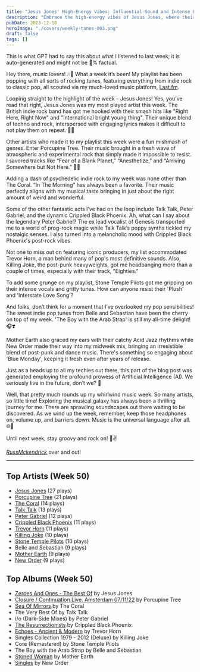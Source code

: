 ```yaml
---
title: "Jesus Jones' High-Energy Vibes: Influential Sound and Intense Lyrics"
description: "Embrace the high-energy vibes of Jesus Jones, where their influential sound meets intense lyrical prowess!"
pubDate: 2023-12-18
heroImage: "./covers/weekly-tunes-003.png"
draft: false
tags: []
---
```


<NoteCallout title="Note">
This is what GPT had to say this about what I listened to last week; it is auto-generated and might not be 💯% factual.
</NoteCallout>

Hey there, music lovers! 🎶🎸 What a week it’s been! My playlist has been popping with all sorts of rocking tunes, featuring everything from indie rock to classic pop, all scouted via my much-loved music platform, [Last.fm](https://www.last.fm/user/RussMckendrick). 

Looping straight to the highlight of the week – Jesus Jones! Yes, you’ve read that right, Jesus Jones was my most played artist this week. The British indie rock band has got me hooked with their smash hits like "Right Here, Right Now" and  "International bright young thing". Their unique blend of techno and rock, interspersed with engaging lyrics makes it difficult to not play them on repeat. 🎤🔁

Other artists who made it to my playlist this week were a fun mishmash of genres. Enter Porcupine Tree. Their music brought in a fresh wave of atmospheric and experimental rock that simply made it impossible to resist. I savored tracks like “Fear of a Blank Planet,” “Anesthetize,” and “Arriving Somewhere but Not Here.” 🎵🎸

Adding a dash of psychedelic indie rock to my week was none other than The Coral. “In The Morning” has always been a favorite. Their music perfectly aligns with my musical taste bringing in just about the right amount of weird and wonderful. 

Some of the other fantastic acts I’ve had on the loop include Talk Talk, Peter Gabriel, and the dynamic Crippled Black Phoenix. Ah, what can I say about the legendary Peter Gabriel? The ex lead vocalist of Genesis transported me to a world of prog-rock magic while Talk Talk’s poppy synths tickled my nostalgic senses. I also turned into a melancholic mood with Crippled Black Phoenix's post-rock vibes.

Not one to miss out on featuring iconic producers, my list accommodated Trevor Horn, a man behind many of pop's most definitive sounds. Also, Killing Joke, the post-punk heavyweights, got me headbanging more than a couple of times, especially with their track, "Eighties."

To add some grunge on my playlist, Stone Temple Pilots got me gripping on their intense vocals and gritty tunes. How can anyone resist their 'Plush' and 'Interstate Love Song'?

And folks, don’t think for a moment that I’ve overlooked my pop sensibilities! The sweet indie pop tunes from Belle and Sebastian have been the cherry on top of my week. 'The Boy with the Arab Strap' is still my all-time delight! 🎧❣️

Mother Earth also graced my ears with their catchy Acid Jazz rhythms while New Order made their way into my midweek mix, bringing an irresistible blend of post-punk and dance music. There's something so engaging about 'Blue Monday', keeping it fresh even after years of release.

Just as a heads up to all my techies out there, this part of the blog post was generated employing the profound prowess of Artificial Intelligence (AI). We seriously live in the future, don’t we? 🤖

Well, that pretty much rounds up my whirlwind music week. So many artists, so little time! Exploring the musical galaxy has always been a thrilling journey for me. There are sprawling soundscapes out there waiting to be discovered. As we wind up the week, remember, keep those headphones on, volume up, and barriers down. Music is the universal language after all. 🌐🎼

Until next week, stay groovy and rock on! 🤘✌️

[*RussMckendrick*](https://www.last.fm/user/RussMckendrick) over and out!


---

## Top Artists (Week 50)

- [Jesus Jones](https://www.russ.fm/artist/jesus-jones/) (27 plays)
- [Porcupine Tree](https://www.russ.fm/artist/porcupine-tree/) (21 plays)
- [The Coral](https://www.russ.fm/artist/the-coral/) (14 plays)
- [Talk Talk](https://www.russ.fm/artist/talk-talk/) (13 plays)
- [Peter Gabriel](https://www.russ.fm/artist/peter-gabriel/) (12 plays)
- [Crippled Black Phoenix](https://www.russ.fm/artist/crippled-black-phoenix/) (11 plays)
- [Trevor Horn](https://www.russ.fm/artist/trevor-horn/) (11 plays)
- [Killing Joke](https://www.russ.fm/artist/killing-joke/) (10 plays)
- [Stone Temple Pilots](https://www.russ.fm/artist/stone-temple-pilots/) (10 plays)
- Belle and Sebastian (9 plays)
- [Mother Earth](https://www.russ.fm/artist/mother-earth/) (9 plays)
- [New Order](https://www.russ.fm/artist/new-order/) (9 plays)

## Top Albums (Week 50)

- [Zeroes And Ones - The Best Of](https://www.russ.fm/albums/zeroes-and-ones-the-best-of-24975325/) by Jesus Jones
- [Closure / Continuation.Live. Amsterdam 07/11/22](https://www.russ.fm/albums/closure-continuation-live-amsterdam-07-11-22-29133415/) by Porcupine Tree
- [Sea Of Mirrors](https://www.russ.fm/albums/sea-of-mirrors-28205629/) by The Coral
- The Very Best Of by Talk Talk
- i/o (Dark-Side Mixes) by Peter Gabriel
- [The Resurrectionists](https://www.russ.fm/albums/the-resurrectionists-13562698/) by Crippled Black Phoenix
- [Echoes - Ancient & Modern](https://www.russ.fm/albums/echoes-ancient-modern-29085826/) by Trevor Horn
- Singles Collection 1979 - 2012 (Deluxe) by Killing Joke
- Core (Remastered) by Stone Temple Pilots
- The Boy with the Arab Strap by Belle and Sebastian
- [Stoned Woman](https://www.russ.fm/albums/stoned-woman-26514866/) by Mother Earth
- [Singles](https://www.russ.fm/albums/singles-9017905/) by New Order
